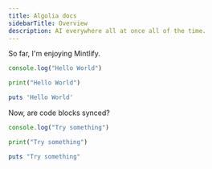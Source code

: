 ```yaml
---
title: Algolia docs
sidebarTitle: Overview
description: AI everywhere all at once all of the time.
---
```


So far, I'm enjoying Mintlify.

<CodeGroup>

```javascript JS
console.log("Hello World")
```

```python Python
print("Hello World")
```

```ruby Ruby
puts 'Hello World'
```

</CodeGroup>

Now, are code blocks synced?

<CodeGroup>

```javascript JS
console.log("Try something")
```

```python Python
print("Try something")
```

```ruby Ruby
puts "Try something"
```

</CodeGroup>